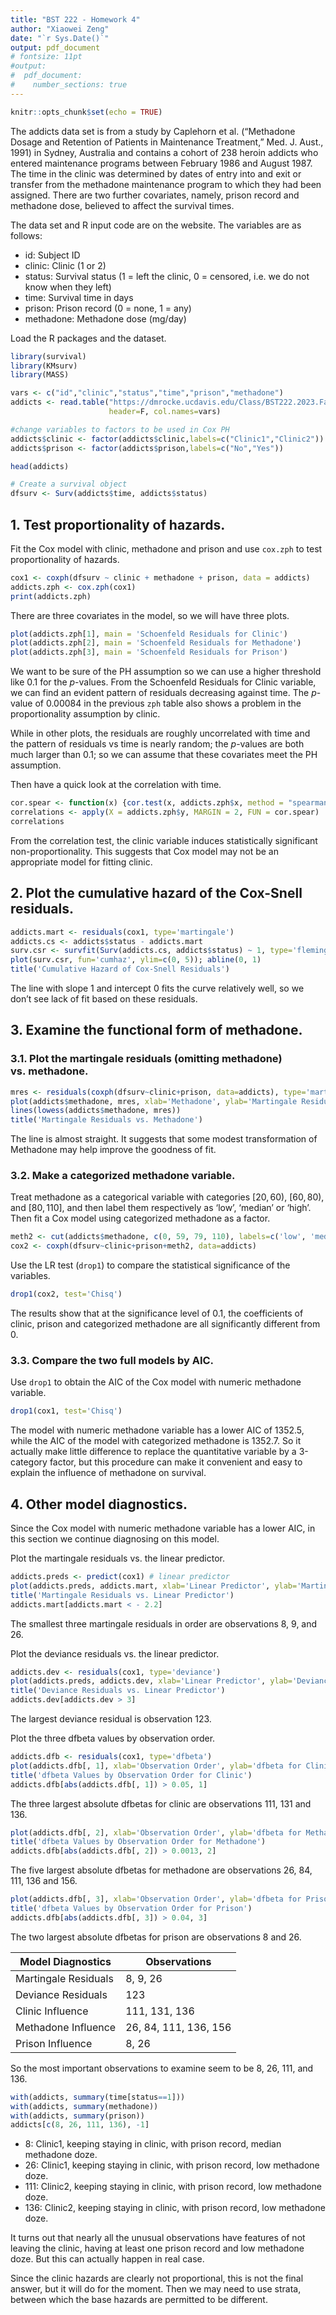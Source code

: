 ```yaml
---
title: "BST 222 - Homework 4"
author: "Xiaowei Zeng"
date: "`r Sys.Date()`"
output: pdf_document
# fontsize: 11pt
#output: 
#  pdf_document:
#    number_sections: true
---
```



```r
knitr::opts_chunk$set(echo = TRUE)
```

The addicts data set is from a study by Caplehorn et al. (“Methadone Dosage and Retention of Patients in Maintenance Treatment,” Med. J. Aust., 1991) in Sydney, Australia and contains a cohort of 238 heroin addicts who entered maintenance programs between February 1986 and August 1987. The time in the clinic was determined by dates of entry into and exit or transfer from the methadone maintenance program to which they had been assigned. There are two further covariates, namely, prison record and methadone dose, believed to affect the survival times.

The data set and R input code are on the website. The variables are as follows:

\vspace{-0.3cm}
- id: Subject ID
- clinic: Clinic (1 or 2)
- status: Survival status (1 = left the clinic, 0 = censored, i.e. we do not know when they left)
- time: Survival time in days
- prison: Prison record (0 = none, 1 = any)
- methadone: Methadone dose (mg/day)

\vspace{-0.3cm}
Load the R packages and the dataset.
```r
library(survival)
library(KMsurv)
library(MASS)

vars <- c("id","clinic","status","time","prison","methadone")
addicts <- read.table("https://dmrocke.ucdavis.edu/Class/BST222.2023.Fall/addicts.txt",
                      header=F, col.names=vars)

#change variables to factors to be used in Cox PH
addicts$clinic <- factor(addicts$clinic,labels=c("Clinic1","Clinic2"))
addicts$prison <- factor(addicts$prison,labels=c("No","Yes"))

head(addicts)

# Create a survival object
dfsurv <- Surv(addicts$time, addicts$status)
```

\newpage

## 1. Test proportionality of hazards.

Fit the Cox model with clinic, methadone and prison and use `cox.zph` to test proportionality of hazards.
```r
cox1 <- coxph(dfsurv ~ clinic + methadone + prison, data = addicts)
addicts.zph <- cox.zph(cox1)
print(addicts.zph)
```

There are three covariates in the model, so we will have three plots.
```r
plot(addicts.zph[1], main = 'Schoenfeld Residuals for Clinic')
plot(addicts.zph[2], main = 'Schoenfeld Residuals for Methadone')
plot(addicts.zph[3], main = 'Schoenfeld Residuals for Prison')
```

We want to be sure of the PH assumption so we can use a higher threshold like 0.1 for the $p$-values. From the Schoenfeld Residuals for Clinic variable, we can find an evident pattern of residuals decreasing against time. The $p$-value of 0.00084 in the previous `zph` table also shows a problem in the proportionality assumption by clinic.

While in other plots, the residuals are roughly uncorrelated with time and the pattern of residuals vs time is nearly random; the $p$-values are both much larger than 0.1; so we can assume that these covariates meet the PH assumption.

Then have a quick look at the correlation with time.
```r
cor.spear <- function(x) {cor.test(x, addicts.zph$x, method = "spearman")}
correlations <- apply(X = addicts.zph$y, MARGIN = 2, FUN = cor.spear)
correlations
```

From the correlation test, the clinic variable induces statistically significant non-proportionality. This suggests that Cox model may not be an appropriate model for fitting clinic.


## 2. Plot the cumulative hazard of the Cox-Snell residuals.

```r
addicts.mart <- residuals(cox1, type='martingale')
addicts.cs <- addicts$status - addicts.mart
surv.csr <- survfit(Surv(addicts.cs, addicts$status) ~ 1, type='fleming-harrington')
plot(surv.csr, fun='cumhaz', ylim=c(0, 5)); abline(0, 1)
title('Cumulative Hazard of Cox-Snell Residuals')
```

The line with slope 1 and intercept 0 fits the curve relatively well, so we don’t see lack of fit based on these residuals.

## 3. Examine the functional form of methadone.

### 3.1. Plot the martingale residuals (omitting methadone) vs. methadone.
```r
mres <- residuals(coxph(dfsurv~clinic+prison, data=addicts), type='martingale')
plot(addicts$methadone, mres, xlab='Methadone', ylab='Martingale Residuals')
lines(lowess(addicts$methadone, mres))
title('Martingale Residuals vs. Methadone')
```

The line is almost straight. It suggests that some modest transformation of Methadone may help improve the goodness of fit. 

### 3.2. Make a categorized methadone variable.

Treat methadone as a categorical variable with categories $[20, 60)$, $[60, 80)$, and $[80, 110]$, and then label them respectively as 'low', 'median' or 'high'. Then fit a Cox model using categorized methadone as a factor.
```r
meth2 <- cut(addicts$methadone, c(0, 59, 79, 110), labels=c('low', 'median', 'high'))
cox2 <- coxph(dfsurv~clinic+prison+meth2, data=addicts)
```

Use the LR test (`drop1`) to compare the statistical significance of the variables.
```r
drop1(cox2, test='Chisq')
```

The results show that at the significance level of 0.1, the coefficients of clinic, prison and categorized methadone are all significantly different from 0.

### 3.3. Compare the two full models by AIC.

Use `drop1` to obtain the AIC of the Cox model with numeric methadone variable.
```r
drop1(cox1, test='Chisq')
```

The model with numeric methadone variable has a lower AIC of 1352.5, while the AIC of the model with categorized methadone is 1352.7. So it actually make little difference to replace the quantitative variable by a 3-category factor, but this procedure can make it convenient and easy to explain the influence of methadone on survival.

## 4. Other model diagnostics.

Since the Cox model with numeric methadone variable has a lower AIC, in this section we continue diagnosing on this model.

Plot the martingale residuals vs. the linear predictor.
```r
addicts.preds <- predict(cox1) # linear predictor
plot(addicts.preds, addicts.mart, xlab='Linear Predictor', ylab='Martingale Residual')
title('Martingale Residuals vs. Linear Predictor')
addicts.mart[addicts.mart < - 2.2]
```

The smallest three martingale residuals in order are observations 8, 9, and 26. 

Plot the deviance residuals vs. the linear predictor.
```r
addicts.dev <- residuals(cox1, type='deviance')
plot(addicts.preds, addicts.dev, xlab='Linear Predictor', ylab='Deviance Residual')
title('Deviance Residuals vs. Linear Predictor')
addicts.dev[addicts.dev > 3]
```

The largest deviance residual is observation 123. 

Plot the three dfbeta values by observation order.
```r
addicts.dfb <- residuals(cox1, type='dfbeta')
plot(addicts.dfb[, 1], xlab='Observation Order', ylab='dfbeta for Clinic')
title('dfbeta Values by Observation Order for Clinic')
addicts.dfb[abs(addicts.dfb[, 1]) > 0.05, 1]
```

The three largest absolute dfbetas for clinic are observations 111, 131 and 136.

```r
plot(addicts.dfb[, 2], xlab='Observation Order', ylab='dfbeta for Methadone')
title('dfbeta Values by Observation Order for Methadone')
addicts.dfb[abs(addicts.dfb[, 2]) > 0.0013, 2]
```

The five largest absolute dfbetas for methadone are observations 26, 84, 111, 136 and 156.

```r
plot(addicts.dfb[, 3], xlab='Observation Order', ylab='dfbeta for Prison')
title('dfbeta Values by Observation Order for Prison')
addicts.dfb[abs(addicts.dfb[, 3]) > 0.04, 3]
```

The two largest absolute dfbetas for prison are observations 8 and 26.
\vspace{-0.2cm}

\begin{center}
Table: Observations to Examine by Residuals and Influence
\end{center}

\vspace{-0.6cm}

| Model Diagnostics    | Observations          |
| -------------------- | --------------------- |
| Martingale Residuals | 8, 9, 26              |
| Deviance Residuals   | 123                   |
| Clinic Influence     | 111, 131, 136         |
| Methadone Influence  | 26, 84, 111, 136, 156 |
| Prison Influence     | 8, 26                 |

\vspace{-0.2cm}
So the most important observations to examine seem to be 8, 26, 111, and 136.

```r
with(addicts, summary(time[status==1]))
with(addicts, summary(methadone))
with(addicts, summary(prison))
addicts[c(8, 26, 111, 136), -1]
```

\vspace{-0.3cm}
- 8: Clinic1, keeping staying in clinic, with prison record, median methadone doze.
- 26: Clinic1, keeping staying in clinic, with prison record, low methadone doze.
- 111: Clinic2, keeping staying in clinic, with prison record, low methadone doze.
- 136: Clinic2, keeping staying in clinic, with prison record, low methadone doze.

\vspace{-0.3cm}
It turns out that nearly all the unusual observations have features of not leaving the clinic, having at least one prison record and low methadone doze. But this can actually happen in real case.

Since the clinic hazards are clearly not proportional, this is not the final answer, but it will do for the moment. Then we may need to use strata, between which the base hazards are permitted to be different. 

